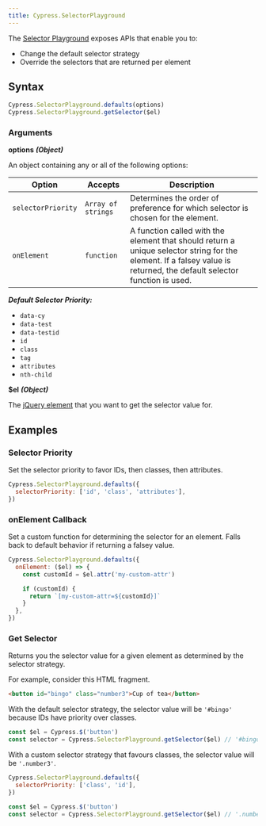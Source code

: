 ```yaml
---
title: Cypress.SelectorPlayground
---
```


The [Selector Playground](/guides/core-concepts/test-runner#Selector-Playground)
exposes APIs that enable you to:

- Change the default selector strategy
- Override the selectors that are returned per element

## Syntax

```javascript
Cypress.SelectorPlayground.defaults(options)
Cypress.SelectorPlayground.getSelector($el)
```

### Arguments

**<Icon name="angle-right"></Icon> options** **_(Object)_**

An object containing any or all of the following options:

| Option             | Accepts            | Description                                                                                                                                                           |
| ------------------ | ------------------ | --------------------------------------------------------------------------------------------------------------------------------------------------------------------- |
| `selectorPriority` | `Array of strings` | Determines the order of preference for which selector is chosen for the element.                                                                                      |
| `onElement`        | `function`         | A function called with the element that should return a unique selector string for the element. If a falsey value is returned, the default selector function is used. |

**_Default Selector Priority:_**

- `data-cy`
- `data-test`
- `data-testid`
- `id`
- `class`
- `tag`
- `attributes`
- `nth-child`

**<Icon name="angle-right"></Icon> $el** **_(Object)_**

The [jQuery element](http://api.jquery.com/Types/#jQuery) that you want to get
the selector value for.

## Examples

### Selector Priority

Set the selector priority to favor IDs, then classes, then attributes.

```javascript
Cypress.SelectorPlayground.defaults({
  selectorPriority: ['id', 'class', 'attributes'],
})
```

### onElement Callback

Set a custom function for determining the selector for an element. Falls back to
default behavior if returning a falsey value.

```javascript
Cypress.SelectorPlayground.defaults({
  onElement: ($el) => {
    const customId = $el.attr('my-custom-attr')

    if (customId) {
      return `[my-custom-attr=${customId}]`
    }
  },
})
```

### Get Selector

Returns you the selector value for a given element as determined by the selector
strategy.

For example, consider this HTML fragment.

```html
<button id="bingo" class="number3">Cup of tea</button>
```

With the default selector strategy, the selector value will be `'#bingo'`
because IDs have priority over classes.

```js
const $el = Cypress.$('button')
const selector = Cypress.SelectorPlayground.getSelector($el) // '#bingo'
```

With a custom selector strategy that favours classes, the selector value will be
`'.number3'`.

```js
Cypress.SelectorPlayground.defaults({
  selectorPriority: ['class', 'id'],
})

const $el = Cypress.$('button')
const selector = Cypress.SelectorPlayground.getSelector($el) // '.number3'
```
